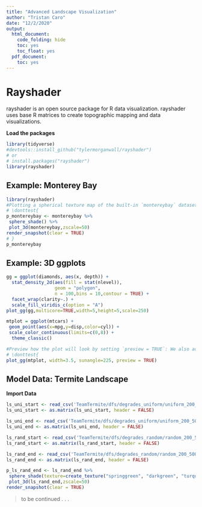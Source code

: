 ```yaml
---
title: "Advanced Landscape Visualization"
author: "Tristan Caro"
date: "12/2/2020"
output:
  html_document:
    code_folding: hide
    toc: yes
    toc_float: yes
  pdf_document:
    toc: yes
---
```


# Rayshader

rayshader is an open source package for R data visualization. rayshader uses base R matrices to create topographic mapping and data visualizations.

**Load the packages** 
```r
library(tidyverse)
#devtools::install_github("tylermorganwall/rayshader")
# or
# install.packages("rayshader")
library(rayshader)
```
## Example: Monterey Bay
```r
library(rayshader)
#Plotting a spherical texture map of the built-in `montereybay` dataset.
# \donttest{
p_montereybay <- montereybay %>%
 sphere_shade() %>%
 plot_3d(montereybay,zscale=50)
render_snapshot(clear = TRUE)
# }
p_montereybay
```

## Example: 3D ggplots
```r
gg = ggplot(diamonds, aes(x, depth)) +
  stat_density_2d(aes(fill = stat(nlevel)), 
                  geom = "polygon",
                  n = 100,bins = 10,contour = TRUE) +
  facet_wrap(clarity~.) +
  scale_fill_viridis_c(option = "A")
plot_gg(gg,multicore=TRUE,width=5,height=5,scale=250)
```


```r
mtplot = ggplot(mtcars) +
 geom_point(aes(x=mpg,y=disp,color=cyl)) +
 scale_color_continuous(limits=c(0,8)) +
  theme_classic()

#Preview how the plot will look by setting `preview = TRUE`: We also adjust the angle of the light.
# \donttest{
plot_gg(mtplot, width=3.5, sunangle=225, preview = TRUE)
```

## Model Data: Termite Landscape

**Import Data**

```r
ls_uni_start <- read_csv('TeamTermite/dfs/degrades_uniform/uniform_200_500_quantity_start.csv', col_names = FALSE)
ls_uni_start <- as.matrix(ls_uni_start, header = FALSE)

ls_uni_end <- read_csv('TeamTermite/dfs/degrades_uniform/uniform_200_500_quantity_end.csv', col_names = FALSE)
ls_uni_end <- as.matrix(ls_uni_end, header = FALSE)

ls_rand_start <- read_csv('TeamTermite/dfs/degrades_random/random_200_500_quantity_start.csv', col_names = FALSE)
ls_rand_start <- as.matrix(ls_rand_start, header = FALSE)

ls_rand_end <- read_csv('TeamTermite/dfs/degrades_random/random_200_500_quantity_end.csv', col_names = FALSE)
ls_rand_end <- as.matrix(ls_rand_end, header = FALSE)
```

```r
p_ls_rand_end <- ls_rand_end %>%
 sphere_shade(texture=create_texture("springgreen", "darkgreen", "turquoise", "steelblue3", "white")) %>%
 plot_3d(ls_rand_end,zscale=50)
render_snapshot(clear = TRUE)
```













> to be continued . . .
